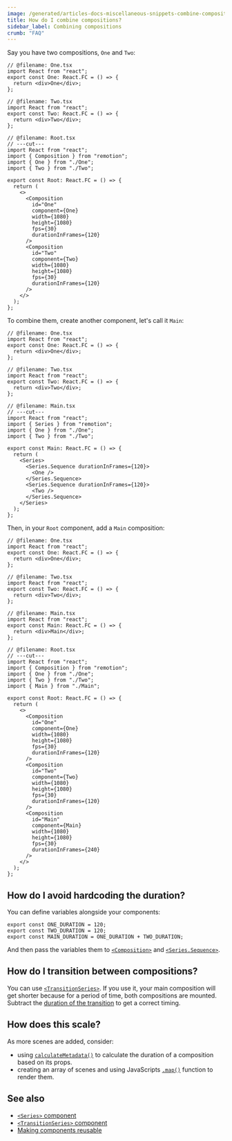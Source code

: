 ```yaml
---
image: /generated/articles-docs-miscellaneous-snippets-combine-compositions.png
title: How do I combine compositions?
sidebar_label: Combining compositions
crumb: "FAQ"
---
```


Say you have two compositions, `One` and `Two`:

```tsx twoslash title="Root.tsx"
// @filename: One.tsx
import React from "react";
export const One: React.FC = () => {
  return <div>One</div>;
};

// @filename: Two.tsx
import React from "react";
export const Two: React.FC = () => {
  return <div>Two</div>;
};

// @filename: Root.tsx
// ---cut---
import React from "react";
import { Composition } from "remotion";
import { One } from "./One";
import { Two } from "./Two";

export const Root: React.FC = () => {
  return (
    <>
      <Composition
        id="One"
        component={One}
        width={1080}
        height={1080}
        fps={30}
        durationInFrames={120}
      />
      <Composition
        id="Two"
        component={Two}
        width={1080}
        height={1080}
        fps={30}
        durationInFrames={120}
      />
    </>
  );
};
```

To combine them, create another component, let's call it `Main`:

```tsx twoslash title="Main.tsx"
// @filename: One.tsx
import React from "react";
export const One: React.FC = () => {
  return <div>One</div>;
};

// @filename: Two.tsx
import React from "react";
export const Two: React.FC = () => {
  return <div>Two</div>;
};

// @filename: Main.tsx
// ---cut---
import React from "react";
import { Series } from "remotion";
import { One } from "./One";
import { Two } from "./Two";

export const Main: React.FC = () => {
  return (
    <Series>
      <Series.Sequence durationInFrames={120}>
        <One />
      </Series.Sequence>
      <Series.Sequence durationInFrames={120}>
        <Two />
      </Series.Sequence>
    </Series>
  );
};
```

Then, in your `Root` component, add a `Main` composition:

```tsx twoslash title="Root.tsx"
// @filename: One.tsx
import React from "react";
export const One: React.FC = () => {
  return <div>One</div>;
};

// @filename: Two.tsx
import React from "react";
export const Two: React.FC = () => {
  return <div>Two</div>;
};

// @filename: Main.tsx
import React from "react";
export const Main: React.FC = () => {
  return <div>Main</div>;
};

// @filename: Root.tsx
// ---cut---
import React from "react";
import { Composition } from "remotion";
import { One } from "./One";
import { Two } from "./Two";
import { Main } from "./Main";

export const Root: React.FC = () => {
  return (
    <>
      <Composition
        id="One"
        component={One}
        width={1080}
        height={1080}
        fps={30}
        durationInFrames={120}
      />
      <Composition
        id="Two"
        component={Two}
        width={1080}
        height={1080}
        fps={30}
        durationInFrames={120}
      />
      <Composition
        id="Main"
        component={Main}
        width={1080}
        height={1080}
        fps={30}
        durationInFrames={240}
      />
    </>
  );
};
```

## How do I avoid hardcoding the duration?

You can define variables alongside your components:

```tsx twoslash
export const ONE_DURATION = 120;
export const TWO_DURATION = 120;
export const MAIN_DURATION = ONE_DURATION + TWO_DURATION;
```

And then pass the variables them to [`<Composition>`](/docs/composition) and [`<Series.Sequence>`](/docs/series).

## How do I transition between compositions?

You can use [`<TransitionSeries>`](/docs/transitions/transitionseries). If you use it, your main composition will get shorter because for a period of time, both compositions are mounted.  
Subtract the [duration of the transition](/docs/transitions/timings/custom#getting-the-duration-of-a-timing) to get a correct timing.

## How does this scale?

As more scenes are added, consider:

- using [`calculateMetadata()`](/docs/calculate-metadata) to calculate the duration of a composition based on its props.
- creating an array of scenes and using JavaScripts [`.map()`](https://www.freecodecamp.org/news/how-to-render-lists-in-react/) function to render them.

## See also

- [`<Series>` component](/docs/series)
- [`<TransitionSeries>` component](/docs/transitions/transitionseries)
- [Making components reusable](/docs/reusability)
